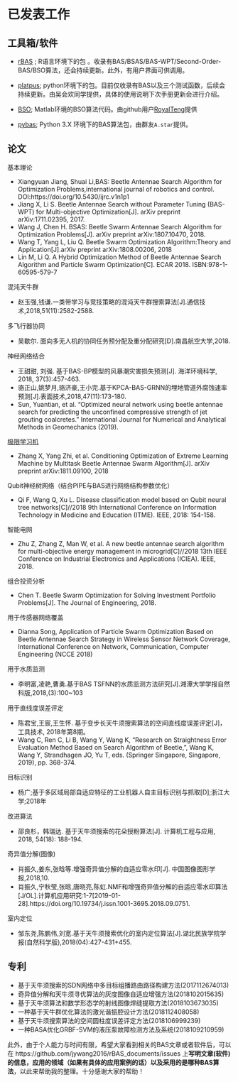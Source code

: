 # 已发表工作 {#paper}

## 工具箱/软件

- [rBAS](https://github.com/jywang2016/rBAS) ; R语言环境下的包 。收录有BAS/BSAS/BAS-WPT/Second-Order-BAS/BSO算法，还会持续更新。此外，有用户界面可供调用。

- [platpus](https://github.com/whhxp/Platypus/tree/master/platypus); python环境下的包。目前仅收录有BAS以及三个测试函数，后续会持续更新。由吴会欢同学提供，具体的使用说明下次手册更新会进行介绍。

- [BSO](https://github.com/RoyalTeng/BSO);
Matlab环境的BSO算法代码。由github用户[RoyalTeng](https://github.com/RoyalTeng)提供

- [pybas](https://github.com/AAFun/pybas); Python 3.X 环境下的BAS算法包，由群友`A.star`提供。


## 论文

基本理论

- Xiangyuan Jiang, Shuai Li,BAS: Beetle Antennae Search Algorithm for Optimization Problems,international journal of robotics and control. DOI:https://doi.org/10.5430/ijrc.v1n1p1
- Jiang X, Li S. Beetle Antennae Search without Parameter Tuning (BAS-WPT) for Multi-objective Optimization[J]. arXiv preprint arXiv:1711.02395, 2017.
- Wang J, Chen H. BSAS: Beetle Swarm Antennae Search Algorithm for Optimization Problems[J]. arXiv preprint arXiv:1807.10470, 2018.
- Wang T, Yang L, Liu Q. Beetle Swarm Optimization Algorithm:Theory and Application[J].arXiv preprint arXiv:1808.00206, 2018
- Lin M, Li Q. A Hybrid Optimization Method of Beetle Antennae Search Algorithm and
Particle Swarm Optimization[C]. ECAR 2018. ISBN:978-1-60595-579-7

混沌天牛群

- 赵玉强,钱谦.一类带学习与竞技策略的混沌天牛群搜索算法[J].通信技术,2018,51(11):2582-2588.

多飞行器协同

- 吴歇尔. 面向多无人机的协同任务预分配及重分配研究[D].南昌航空大学,2018.

神经网络结合

- 王甜甜, 刘强. 基于BAS-BP模型的风暴潮灾害损失预测[J]. 海洋环境科学, 2018, 37(3):457-463.
- 骆正山,姚梦月,骆济豪,王小完.基于KPCA-BAS-GRNN的埋地管道外腐蚀速率预测[J].表面技术,2018,47(11):173-180.
- Sun, Yuantian, et al. "Optimized neural network using beetle antennae search for predicting the unconfined compressive strength of jet grouting coalcretes." International Journal for Numerical and Analytical Methods in Geomechanics (2019).

[极限学习机](https://arxiv.org/ftp/arxiv/papers/1811/1811.09100.pdf)

- Zhang X, Yang Zhi, et al. Conditioning Optimization of Extreme Learning Machine by Multitask Beetle Antennae Swarm Algorithm[J]. arXiv preprint arXiv:1811.09100, 2018

Qubit神经树网络（结合PIPE与BAS进行网络结构参数优化）

- Qi F, Wang Q, Xu L. Disease classification model based on Qubit neural tree networks[C]//2018 9th International Conference on Information Technology in Medicine and Education (ITME). IEEE, 2018: 154-158.

智能电网

- Zhu Z, Zhang Z, Man W, et al. A new beetle antennae search algorithm for multi-objective energy management in microgrid[C]//2018 13th IEEE Conference on Industrial Electronics and Applications (ICIEA). IEEE, 2018.

组合投资分析

- Chen T. Beetle Swarm Optimization for Solving Investment Portfolio Problems[J]. The Journal of Engineering, 2018.

用于传感器网络覆盖

- Dianna Song, Application of Particle Swarm Optimization Based on Beetle Antennae Search Strategy in Wireless Sensor Network Coverage, International Conference on Network, Communication, Computer Engineering (NCCE 2018)

用于水质监测

- 李明富,凌艳,曹勇.基于BAS TSFNN的水质监测方法研究[J].湘潭大学学报自然科版,2018,(3):100~103

用于直线度误差评定

-  陈君宝,王宸,王生怀. 基于变步长天牛须搜索算法的空间直线度误差评定[J]，工具技术, 2018年第8期。
-  Wang C, Ren C, Li B, Wang Y, Wang K, "Research on Straightness Error Evaluation Method Based on Search Algorithm of Beetle,", Wang K, Wang Y, Strandhagen JO, Yu T, eds. (Springer Singapore, Singapore, 2019), pp. 368-374.


目标识别

- 杨广;基于多区域局部自适应特征的工业机器人自主目标识别与抓取[D];浙江大学;2018年

改进算法

- 邵良杉，韩瑞达. 基于天牛须搜索的花朵授粉算法[J]. 计算机工程与应用, 2018, 54(18): 188-194.	

奇异值分解(图像)

- 肖振久,姜东,张晗等.增强奇异值分解的自适应零水印[J]. 中国图像图形学报,2018,10.
- 肖振久,宁秋莹,张晗,唐晓亮,陈虹.NMF和增强奇异值分解的自适应零水印算法[J/OL].计算机应用研究:1-7[2019-01-28].https://doi.org/10.19734/j.issn.1001-3695.2018.09.0751.

室内定位

- 邹东尧,陈鹏伟,刘宽.基于天牛须搜索优化的室内定位算法[J].湖北民族学院学报(自然科学版),2018(04):427-431+455.


## 专利

- 基于天牛须搜索的SDN网络中多目标组播路由路径构建方法(2017112674013)
- 奇异值分解和天牛须寻优算法的灰度图像自适应增强方法(2018102015635)
- 基于天牛须算法和数学形态学的射线图像焊缝提取方法(2018103673035)
- 一种基于天牛群优化算法的激光谐振腔设计方法(2018112408058)
- 基于天牛须搜索算法的空间圆柱度误差评定方法(2018106999239)
- 一种BASA优化GRBF-SVM的液压泵故障检测方法及系统(2018109210959)

此外，由于个人能力与时间有限，希望大家看到相关的BAS文章或者软件后，可以在 https://github.com/jywang2016/rBAS_documents/issues  上**写明文章(软件)的信息，应用的领域（如果有具体的应用案例的话）以及采用的是哪种BAS算法**，以此来帮助我的整理。十分感谢大家的帮助！


